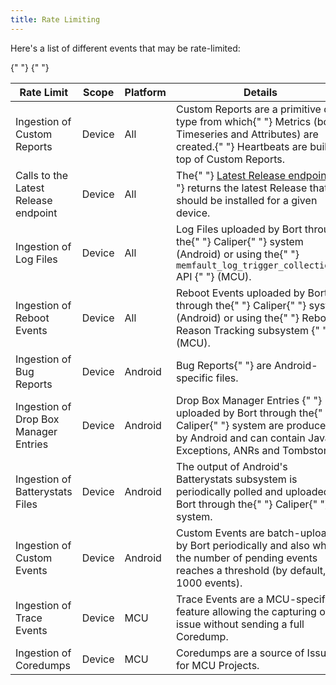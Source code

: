 ```yaml
---
title: Rate Limiting
---
```



Here's a list of different events that may be rate-limited:

<table>
  <thead>
    <tr>
      <th>Rate Limit</th>
      <th>Scope</th>
      <th>Platform</th>
      <th>Details</th>
    </tr>
  </thead>
  <tbody>
    <tr id="custom-reports">
      <td>Ingestion of Custom Reports</td>
      <td>Device</td>
      <td>All</td>
      <td>
        Custom Reports are a primitive data type from which{" "}
        <Link to="/docs/platform/metrics">Metrics</Link> (both Timeseries and
        Attributes) are created.{" "}
        <Link to="/docs/platform/memfault-terminology/">Heartbeats</Link> are
        built on top of Custom Reports.
      </td>
    </tr>
    <tr id="latest-release">
      <td>Calls to the Latest Release endpoint</td>
      <td>Device</td>
      <td>All</td>
      <td>
        The{" "}
        <a href="https://api-docs.memfault.com/#89d8dfa4-10d7-41d3-9c20-7cc356030c4b">
          Latest Release endpoint
        </a>{" "}
        returns the latest Release that should be installed for a given device.
      </td>
    </tr>
    <tr id="log-files">
      <td>Ingestion of Log Files</td>
      <td>Device</td>
      <td>All</td>
      <td>
        Log Files uploaded by Bort through the{" "}
        <Link to="/docs/android/android-bort/#memfault-caliper">Caliper</Link>{" "}
        system (Android) or using the{" "}
        <Link to="/docs/mcu/logging/#5-optional-collect-logs-after-events-of-interest">
          <code>memfault_log_trigger_collection()</code> API
        </Link>{" "}
        (MCU).
      </td>
    </tr>{" "}
    <tr id="reboot-events">
      <td>Ingestion of Reboot Events</td>
      <td>Device</td>
      <td>All</td>
      <td>
        Reboot Events uploaded by Bort through the{" "}
        <Link to="/docs/android/android-bort/#memfault-caliper">Caliper</Link>{" "}
        system (Android) or using the{" "}
        <Link to="/docs/mcu/reboot-reason-tracking/">
          Reboot Reason Tracking subsystem
        </Link>{" "}
        (MCU).
      </td>
    </tr>{" "}
    <tr id="bug-reports">
      <td>Ingestion of Bug Reports</td>
      <td>Device</td>
      <td>Android</td>
      <td>
        <Link to="/docs/android/uploading-android-bugreports">Bug Reports</Link>{" "}
        are Android-specific files.
      </td>
    </tr>
    <tr id="drop-box">
      <td>Ingestion of Drop Box Manager Entries</td>
      <td>Device</td>
      <td>Android</td>
      <td>
        <Link to="https://developer.android.com/reference/android/os/DropBoxManager">
          Drop Box Manager Entries
        </Link>{" "}
        uploaded by Bort through the{" "}
        <Link to="/docs/android/android-bort/#memfault-caliper">Caliper</Link>{" "}
        system are produced by Android and can contain Java Exceptions, ANRs and
        Tombstones.
      </td>
    </tr>
    <tr id="batterystats">
      <td>Ingestion of Batterystats Files</td>
      <td>Device</td>
      <td>Android</td>
      <td>
        The output of Android's Batterystats subsystem is periodically polled
        and uploaded by Bort through the{" "}
        <Link to="/docs/android/android-bort/#memfault-caliper">Caliper</Link>{" "}
        system.
      </td>
    </tr>
    <tr id="custom-events">
      <td>Ingestion of Custom Events</td>
      <td>Device</td>
      <td>Android</td>
      <td>
        <Link to="/docs/android/custom-events">Custom Events</Link> are
        batch-uploaded by Bort periodically and also when the number of pending
        events reaches a threshold (by default, 1000 events).
      </td>
    </tr>
    <tr id="trace-events">
      <td>Ingestion of Trace Events</td>
      <td>Device</td>
      <td>MCU</td>
      <td>
        <Link to="/docs/mcu/trace-events/">Trace Events</Link> are a
        MCU-specific feature allowing the capturing of an issue without sending
        a full Coredump.
      </td>
    </tr>
    <tr id="coredumps">
      <td>Ingestion of Coredumps</td>
      <td>Device</td>
      <td>MCU</td>
      <td>
        <Link to="/docs/mcu/coredumps/">Coredumps</Link> are a source of Issues
        for MCU Projects.
      </td>
    </tr>
  </tbody>
</table>
